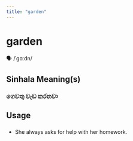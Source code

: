 ```yaml
---
title: "garden"
---
```


# garden

🗣️ /ˈɡɑːdn/

## Sinhala Meaning(s)

### ගෙවතු වැඩ කරනවා

## Usage

### 

- She always asks for help with her homework.

